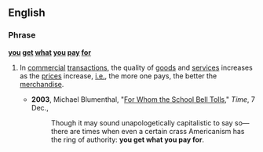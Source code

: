 ==English==

===Phrase===
'''[[you]] [[get]] [[what]] [[you]] [[pay]] [[for]]'''

# {{mainly|US|conventional wisdom}} In [[commercial]] [[transaction]]s, the quality of [[goods]] and [[services]] increases as the [[price]]s increase, [[i.e.]], the more one pays, the better the [[merchandise]].
#*'''2003''', Michael Blumenthal, "[http://www.time.com/time/magazine/article/0,9171,557024,00.html For Whom the School Bell Tolls]," ''Time'', 7 Dec.,
#*:Though it may sound unapologetically capitalistic to say so—there are times when even a certain crass Americanism has the ring of authority: '''you get what you pay for'''.